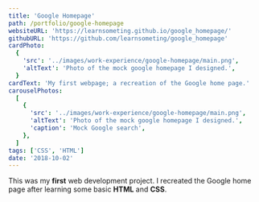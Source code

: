 ```yaml
---
title: 'Google Homepage'
path: /portfolio/google-homepage
websiteURL: 'https://learnsometing.github.io/google_homepage/'
githubURL: 'https://github.com/learnsometing/google_homepage'
cardPhoto:
  {
    'src': '../images/work-experience/google-homepage/main.png',
    'altText': 'Photo of the mock google homepage I designed.',
  }
cardText: 'My first webpage; a recreation of the Google home page.'
carouselPhotos:
  [
    {
      'src': '../images/work-experience/google-homepage/main.png',
      'altText': 'Photo of the mock google homepage I designed.',
      'caption': 'Mock Google search',
    },
  ]
tags: ['CSS', 'HTML']
date: '2018-10-02'
---
```


<Grid item>
  <Typography variant={'body1'} gutterBottom>
    This was my <strong>first</strong> web development project. I recreated the 
    Google home page after learning some basic <strong>HTML</strong> and <strong>CSS</strong>. 
  </Typography>
</Grid>

